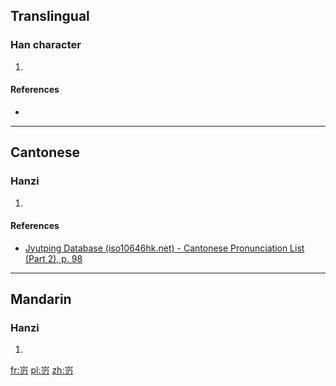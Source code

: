 ==Translingual==

===Han character===
{{Han char|rn=46|rad=山|as=03|sn=6|four=|canj=山尸竹戈 (USHI)|ids=⿱[[山]][[刃]]}}

# {{defn|Han|sort=山03}}

====References====
* {{Han ref|kx=0307.271|hdz=10762.051|uh=5C83|ud=23683}}

----

==Cantonese==

===Hanzi===
{{yue-hanzi|jyut=[[jan6]]|y=yan6}}

# {{defn|lang=yue|sort=山03}}

====References====
* [http://www.iso10646hk.net/jp/document/download.jsp Jyutping Database (iso10646hk.net) - Cantonese Pronunciation List (Part 2), p. 98]

----

==Mandarin==

===Hanzi===
{{cmn-hanzi|pin=[[rèn]] ([[ren4]])|wg=jen<sup>4</sup>}}

# {{defn|lang=cmn|sort=山03}}

[[fr:岃]]
[[pl:岃]]
[[zh:岃]]